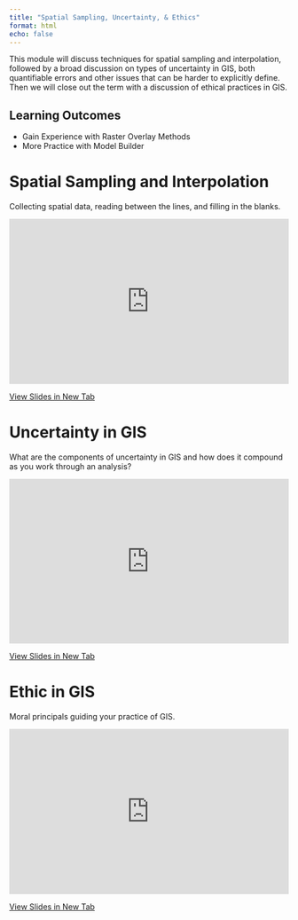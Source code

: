 ```yaml
---
title: "Spatial Sampling, Uncertainty, & Ethics"
format: html
echo: false
---
```


This module will discuss techniques for spatial sampling and interpolation, followed by a broad discussion on types of uncertainty in GIS, both quantifiable errors and other issues that can be harder to explicitly define.  Then we will close out the term with a discussion of ethical practices in GIS.


## Learning Outcomes

* Gain Experience with Raster Overlay Methods
* More Practice with Model Builder



# Spatial Sampling and Interpolation

Collecting spatial data, reading between the lines, and filling in the blanks.

<div style="overflow: hidden;
  padding-top: 56.25%;
  position: relative">
  <iframe src="https://geos270.github.io/LectureSlides/Spatial_Sampling_Methods/Slides.html#/spatial-sampling" title="Processes" scrolling="no" frameborder="0"
    style="border: 0;
   height: 100%;
   left: 0;
   position: absolute;
   top: 0;
   width: 100%;">
   <p>Your browser does not support iframes.</p>
 </iframe>
</div>
<a href="https://geos270.github.io/LectureSlides/Spatial_Sampling_Methods/Slides.html#/spatial-sampling" target="_blank">View Slides in New Tab</a>


# Uncertainty in GIS

What are the components of uncertainty in GIS and how does it compound as you work through an analysis?

<div style="overflow: hidden;
  padding-top: 56.25%;
  position: relative">
  <iframe src="https://geos270.github.io/LectureSlides/Uncertainty_in_GIS/Slides.html#/uncertainty-in-gis" title="Processes" scrolling="no" frameborder="0"
    style="border: 0;
   height: 100%;
   left: 0;
   position: absolute;
   top: 0;
   width: 100%;">
   <p>Your browser does not support iframes.</p>
 </iframe>
</div>
<a href="https://geos270.github.io/LectureSlides/Uncertainty_in_GIS/Slides.html#/uncertainty-in-gis" target="_blank">View Slides in New Tab</a>


# Ethic in GIS

Moral principals guiding your practice of GIS.


<div style="overflow: hidden;
  padding-top: 56.25%;
  position: relative">
  <iframe src="https://geos270.github.io/LectureSlides/Ethics_in_GIS/Slides.html#/ethics-in-gis" title="Processes" scrolling="no" frameborder="0"
    style="border: 0;
   height: 100%;
   left: 0;
   position: absolute;
   top: 0;
   width: 100%;">
   <p>Your browser does not support iframes.</p>
 </iframe>
</div>
<a href="https://geos270.github.io/LectureSlides/Ethics_in_GIS/Slides.html#/ethics-in-gis" target="_blank">View Slides in New Tab</a>

